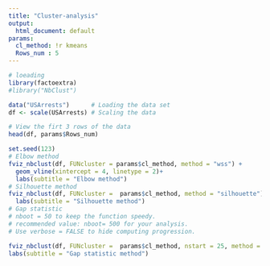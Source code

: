 ```yaml
---
title: "Cluster-analysis"
output:
  html_document: default
params:
  cl_method: !r kmeans
  Rows_num : 5
---
```



```r
# loeading 
library(factoextra)
#library("NbClust")
```


```r
data("USArrests")      # Loading the data set
df <- scale(USArrests) # Scaling the data

# View the firt 3 rows of the data
head(df, params$Rows_num)
```


```r
set.seed(123)
# Elbow method
fviz_nbclust(df, FUNcluster = params$cl_method, method = "wss") +
  geom_vline(xintercept = 4, linetype = 2)+
  labs(subtitle = "Elbow method")
# Silhouette method
fviz_nbclust(df, FUNcluster =  params$cl_method, method = "silhouette")+
  labs(subtitle = "Silhouette method")
# Gap statistic
# nboot = 50 to keep the function speedy.
# recommended value: nboot= 500 for your analysis.
# Use verbose = FALSE to hide computing progression.

fviz_nbclust(df, FUNcluster =  params$cl_method, nstart = 25, method = "gap_stat", nboot = 200)+
labs(subtitle = "Gap statistic method")
```


<!-- ```{r, include=FALSE} -->
<!-- nb <- NbClust(df, distance = "euclidean", min.nc = 2, -->
<!--               max.nc = 10, method = "kmeans") -->
<!-- ``` -->

<!-- ```{r} -->
<!-- nb$Best.nc -->
<!-- ``` -->

<!-- ```{r} -->
<!-- set.seed(123) -->

<!-- library(tidyverse) -->
<!-- # function to compute total within-cluster sum of square  -->
<!-- wss <- function(k) { -->
<!--   kmeans(df, k, nstart = 10 )$tot.withinss -->
<!-- } -->

<!-- # Compute and plot wss for k = 1 to k = 15 -->
<!-- k.values <- 1:15 -->

<!-- # extract wss for 2-15 clusters -->
<!-- wss_values <- map_dbl(k.values, wss) -->

<!-- plot(k.values, wss_values, -->
<!--        type="b", pch = 19, frame = FALSE,  -->
<!--        xlab="Number of clusters K", -->
<!--        ylab="Total within-clusters sum of squares") -->
<!-- ``` -->

